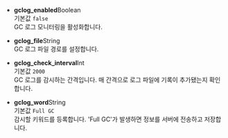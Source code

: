 * **gclog_enabled**<span class='type'>Boolean</span><br/>
    기본값 `false`<br/>
    GC 로그 모니터링을 활성화합니다.

* **gclog_file**<span class='type'>String</span><br/>
    GC 로그 파일 경로를 설정합니다.

* **gclog_check_interval**<span class='type'>Int</span><br/>
    기본값 `2000`<br/>
    GC 로그를 감시하는 간격입니다. 매 간격으로 로그 파일에 기록이 추가됐는지 확인합니다.

* **gclog_word**<span class='type'>String</span><br/>
    기본값 `Full GC`<br/>
    감시할 키워드를 등록합니다. 'Full GC'가 발생하면 정보를 서버에 전송하고 저장합니다.